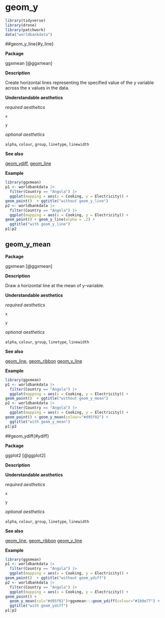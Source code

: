 # geom_y  {#sec-y}

```r
library(tidyverse)
library(drone)
library(patchwork)
data("worldbankdata")
```



##geom_y_line{#y_line}

**Package**

ggxmean [@ggxmean]

**Description**

Create horizontal lines representing the specified value of the y variable across the x values in the data.

**Understandable aesthetics**

*required aesthetics*
  
`x`

`y`

*optional aesthetics*
  
  `alpha`, `colour`, `group`, `linetype`, `linewidth`


**See also**

[geom_ydiff](#ydiff), [geom_line](#line)
  
**Example**

```r

library(ggxmean)
p1 <- worldbankdata |> 
  filter(Country == "Angola") |>
  ggplot(mapping = aes(x = Cooking, y = Electricity)) +
geom_point()  + ggtitle("without geom_y_line")
p2 <- worldbankdata |> 
  filter(Country == "Angola") |>
  ggplot(mapping = aes(x = Cooking, y = Electricity)) +
geom_point() + geom_y_line(alpha = .2) + 
  ggtitle("with geom_y_line")
p1|p2
```


## geom_y_mean{#y_mean}

**Package**

ggxmean [@ggxmean]

**Description**

Draw a horizontal line at the mean of y-variable.

**Understandable aesthetics**

*required aesthetics*
  
  `x`

`y`

*optional aesthetics*
  
  `alpha`, `colour`, `group`, `linetype`, `linewidth`


**See also**

[geom_line](#line), [geom_ribbon](#ribbon)
[geom_y_line](#y_line)
  
**Example**

```r

library(ggxmean)
p1 <- worldbankdata |> 
  filter(Country == "Angola") |>
  ggplot(mapping = aes(x = Cooking, y = Electricity)) +
geom_point()  + ggtitle("without geom_y_mean")
p2 <- worldbankdata |> 
  filter(Country == "Angola") |>
  ggplot(mapping = aes(x = Cooking, y = Electricity)) +
geom_point() + geom_y_mean(colour="#d95f02") + 
  ggtitle("with geom_y_mean")
p1|p2
```


##geom_ydiff{#ydiff}

**Package**

ggplot2 [@ggplot2]

**Description**

**Understandable aesthetics**

*required aesthetics*
  
  `x`

`y`

*optional aesthetics*
  
  `alpha`, `colour`, `group`, `linetype`, `linewidth`


**See also**

[geom_line](#line), [geom_ribbon](#ribbon)
[geom_y_line](#y_line)
  
**Example**

```r

library(ggxmean)
p1 <- worldbankdata |> 
  filter(Country == "Angola") |>
  ggplot(mapping = aes(x = Cooking, y = Electricity)) +
geom_point()  + ggtitle("without geom_ydiff")
p2 <- worldbankdata |> 
  filter(Country == "Angola") |>
  ggplot(mapping = aes(x = Cooking, y = Electricity)) +
geom_point() +
  geom_y_mean(col="#d95f02")+ggxmean:::geom_ydiff(colour="#1b9e77") + 
  ggtitle("with geom_ydiff")
p1|p2
```